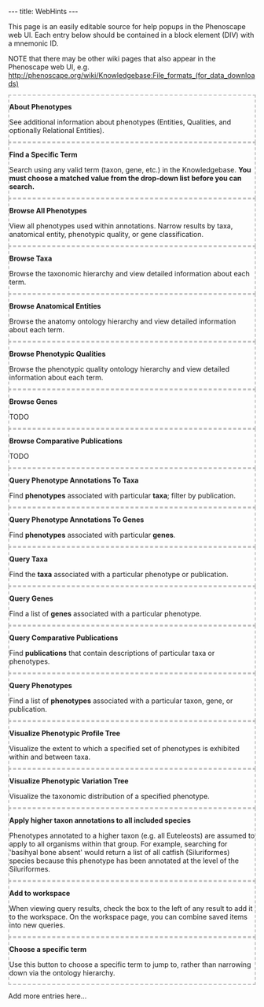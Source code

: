 ---
title: WebHints
---

<!--
@import "/wg/phenoscape/index.php?title=Jimallman:AjaxBlocks.css&action=raw&ctype=text/css";
-->

This page is an easily editable source for help popups in the Phenoscape web UI. Each entry below should be contained in a block element (DIV) with a mnemonic ID.

NOTE that there may be other wiki pages that also appear in the Phenoscape web UI, e.g. http://phenoscape.org/wiki/Knowledgebase:File_formats_(for_data_downloads)

<div id="WhatArePhenotypes" style="border: 2px dashed silver;">
'''About Phenotypes'''

See additional information about phenotypes (Entities, Qualities, and optionally Relational Entities).
</div>


<div id="FindSpecificTerm" style="border: 2px dashed silver;">
'''Find a Specific Term'''

Search using any valid term (taxon, gene, etc.) in the Knowledgebase. '''You must choose a matched value from the drop-down list before you can search.'''
</div>


<div id="BrowseAllPhenotypes" style="border: 2px dashed silver;">
'''Browse All Phenotypes'''

View all phenotypes used within annotations. Narrow results by taxa, anatomical entity, phenotypic quality, or gene classification.
</div>


<div id="BrowseTaxa" style="border: 2px dashed silver;">
'''Browse Taxa'''

Browse the taxonomic hierarchy and view detailed information about each term.
</div>


<div id="BrowseAnatomicalEntities" style="border: 2px dashed silver;">
'''Browse Anatomical Entities'''

Browse the anatomy ontology hierarchy and view detailed information about each term.
</div>


<div id="BrowsePhenotypicQualities" style="border: 2px dashed silver;">
'''Browse Phenotypic Qualities'''

Browse the phenotypic quality ontology hierarchy and view detailed information about each term.
</div>


<div id="BrowseGenes" style="border: 2px dashed silver;">
'''Browse Genes'''

TODO
</div>


<div id="BrowseComparativePublications" style="border: 2px dashed silver;">
'''Browse Comparative Publications'''

TODO
</div>


<div id="QueryPhenotpyeAnnotationsToTaxa" style="border: 2px dashed silver;">
'''Query Phenotype Annotations To Taxa'''

Find '''phenotypes''' associated with particular '''taxa'''; filter by publication.
</div>


<div id="QueryPhenotpyeAnnotationsToGenes" style="border: 2px dashed silver;">
'''Query Phenotype Annotations To Genes'''

Find '''phenotypes''' associated with particular '''genes'''.
</div>


<div id="QueryTaxa" style="border: 2px dashed silver;">
'''Query Taxa'''

Find the '''taxa''' associated with a particular phenotype or publication.
</div>


<div id="QueryGenes" style="border: 2px dashed silver;">
'''Query Genes'''

Find a list of '''genes''' associated with a particular phenotype.
</div>


<div id="QueryCompatarivePublications" style="border: 2px dashed silver;">
'''Query Comparative Publications'''

Find '''publications''' that contain descriptions of particular taxa or phenotypes.
</div>


<div id="QueryPhenotpyes" style="border: 2px dashed silver;">
'''Query Phenotypes'''

Find a list of '''phenotypes''' associated with a particular taxon, gene, or publication.
</div>


<div id="VisualizePhenotypicProfileTree" style="border: 2px dashed silver;">
'''Visualize Phenotypic Profile Tree'''

Visualize the extent to which a specified set of phenotypes is exhibited within and between taxa.
</div>


<div id="VisualizePhenotypicVariationTree" style="border: 2px dashed silver;">
'''Visualize Phenotypic Variation Tree'''

Visualize the taxonomic distribution of a specified phenotype.
</div>


<div id="AboutInferredAnnotations" style="border: 2px dashed silver;">
'''Apply higher taxon annotations to all included species'''

Phenotypes annotated to a higher taxon (e.g. all Euteleosts) are assumed to apply to all organisms within that group. For example, searching for 'basihyal bone absent' would return a list of all catfish (Siluriformes) species because this phenotype has been annotated at the level of the Siluriformes.
</div>


<div id="AboutTheWorkspace" style="border: 2px dashed silver;">
'''Add to workspace'''

When viewing query results, check the box to the left of any result to add it to the workspace. On the workspace page, you can combine saved items into new queries.
</div>


<div id="ChooseTermForFacet" style="border: 2px dashed silver;">
'''Choose a specific term'''

Use this button to choose a specific term to jump to, rather than narrowing down via the ontology hierarchy.
</div>

Add more entries here...